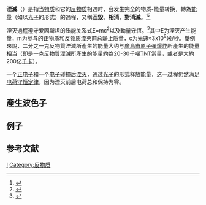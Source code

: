 {{Otheruses|滅絕_(電影)|subject=粒子物理学名词|other=2018年上映的科幻惊悚片}}
{{反物質}}
'''湮滅'''（{{lang-en|'''annihilation'''}}）是指当[[物质|物质]]和它的[[反物质|反物质]]相遇时，会发生完全的物质-能量转换，轉為[[能量|能量]]（如以[[光子|光子]]的形式）的過程，又稱'''互毀'''、'''相消'''、'''對消滅'''。<ref>{{cite book
 | last1=Kragh |first1=H.
 | year=1999
 | title=Quantum Generations : A history of physics in the twentieth century
 | url=https://archive.org/details/quantumgeneratio0000krag |accessdate=2022-01-20 | publisher=[[Princeton_University_Press|Princeton University Press]]
 | isbn=0-691-01206-7
}}</ref><ref>
{{cite web
 |title=Antimatter
 |url=http://www.lbl.gov/abc/Antimatter.html
 |publisher=[[Lawrence_Berkeley_National_Laboratory|Lawrence Berkeley National Laboratory]]
 |access-date=3 September 2008
 |archive-url=https://web.archive.org/web/20080823180515/http://www.lbl.gov/abc/Antimatter.html
 |archive-date=23 August 2008 
 |url-status=live
}}</ref>

湮灭過程遵守[[爱因斯坦|爱因斯坦]]的[[质能关系式|质能关系式]]E=mc<sup>2</sup>以及[[動量守恆|動量守恆]]。<ref name=Particleadventure.org>
{{cite web
 |title=The Standard Model – Particle decays and annihilations
 |url=http://particleadventure.org/eedd.html
 |work=The Particle Adventure: The Fundamentals of Matter and Force
 |publisher=[[Lawrence_Berkeley_National_Laboratory|Lawrence Berkeley National Laboratory]]
 |access-date=17 October 2011
}}</ref>其中E为湮灭产生能量，m为参与的正物质和反物质湮灭前总静止质量，c为[[光速|光速]]≈3x10<sup>8</sup>米/秒。舉例來說，二分之一克反物質湮滅所產生的能量大约与[[廣島市原子彈爆炸|廣島市原子彈爆炸]]所產生的能量相当（即是一克反物質湮滅所產生的能量約為20-30千[[噸|噸]][[三硝基甲苯|TNT]]當量，或者是大約200亿[[千卡|千卡]]）。

一个[[正电子|正电子]]和一个[[电子|电子]]碰撞后[[電子對湮滅|湮灭]]，通过[[光子|光子]]的形式释放能量，这一过程仍然满足[[电荷守恒定律|电荷守恒定律]]，因为湮灭前后电荷总和保持为零。

==產生波色子==
==例子==
== 参考文献 ==
{{reflist|30em}}

{{粒子物理学小作品}}

[[Category:粒子物理学|I]]
[[Category:反物质|Category:反物质]]